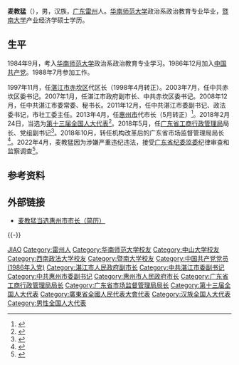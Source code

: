 '''麦教猛'''（{{bd|1966年|2月||catIdx=Mai麦}}），男，汉族，[[广东省|广东]][[雷州市|雷州]]人。[[华南师范大学|华南师范大学]]政治系政治教育专业毕业，[[暨南大学|暨南大学]]产业经济学硕士学历。

== 生平 ==
1984年9月，考入[[华南师范大学|华南师范大学]]政治系政治教育专业学习。1986年12月加入[[中国共产党|中国共产党]]。1988年7月参加工作。

1997年11月，任[[湛江市|湛江市]][[赤坎区|赤坎区]]代区长（1998年4月转正）。2003年7月，任中共赤坎区委书记。2007年1月，任湛江市政府副市长、中共赤坎区委书记。2008年12月，任中共湛江市委常委、秘书长。2011年12月，任中共湛江市委副书记、政法委书记，市社工委主任。2013年4月，任[[惠州市|惠州市]]代市长（5月转正）<ref name="简介">{{cite web|title=麦教猛当选惠州市市长|url=http://news.gdzjdaily.com.cn/zjxw/content/2013-05/19/content_1691066.htm|date=2013-05-19|publisher=湛江新闻网|archive-url=http://web.archive.org/web/20130609223220/http://news.gdzjdaily.com.cn/zjxw/content/2013-05/19/content_1691066.htm|archive-date=2013-06-09}}</ref>。2018年2月24日，当选为[[第十三届全国人大代表|第十三届全国人大代表]]<ref>{{Cite web|title=（受权发布）中华人民共和国第十三届全国人民代表大会代表名单|url=http://www.chinanews.com/gn/2018/02-25/8453959.shtml|accessdate=2021-02-13|date=2018-02-25|work=中新网}}</ref>。2018年5月，任[[广东省工商行政管理局|广东省工商行政管理局]]局长、党组副书记<ref>{{Cite web|title=麦教猛任广东省工商局局长 凌锋任党组书记(图 简历)|url=http://sn.people.com.cn/GB/n2/2018/0509/c378313-31555933.html|accessdate=2020-09-26|date=2018-05-09|work=人民网陕西频道}}</ref>。2018年10月，转任机构改革后的广东省市场监督管理局局长<ref>{{Cite web|title=骆文智任广东省市场监督管理局党组书记 麦教猛任局长(图 简历)|url=http://district.ce.cn/newarea/sddy/201810/30/t20181030_30659169.shtml|accessdate=2020-09-26|date=2018-10-30|work=中国经济网}}</ref>。2022年4月，麦教猛因为涉嫌严重违纪违法，接受[[中国共产党广东省纪律检查委员会|广东省纪委]][[广东省监察委员会|监委]]纪律审查和监察调查<ref>{{cite web|title=广东省市场监督管理局党组书记麦教猛接受审查调查(简历)|url=https://www.ccdi.gov.cn/yaowenn/202204/t20220413_185921.html|accessdate=2022-04-13|website=中央纪委国家监委网站}}</ref>。

== 参考资料 ==
{{reflist}}

== 外部链接 ==
* [https://web.archive.org/web/20151104213821/http://news.xinhuanet.com/local/2013-05/20/c_124735031.htm 麦教猛当选惠州市市长（简历）]

{{-}}
{{start box}}
{{s-gov|prc}}
{{s-new|reason=新设机构}}
{{s-title|[[广东省市场监督管理局|广东省市场监督管理局]]局长|2018年10月－2022年5月}}
{{s-after|[[刘光明|刘光明]]}}
{{s-before|[[凌锋_(1963年)|凌锋]]}}
{{s-title|[[广东省工商行政管理局|广东省工商行政管理局]]局长|2018年5月－2018年10月}}
{{s-none|机构撤销}}
{{s-before|[[陈奕威|陈奕威]]}}
{{s-title|[[惠州市人民政府|惠州市人民政府]]市长|2013年4月－2018年5月}}
{{s-after|[[刘吉_(1969年)|刘吉]]}}
{{end box}}

{{中共十九大以来的反腐败工作}}
{{Authority control}}

{{DEFAULTSORT:Mai麦}}
[[Category:麥姓|JIAO]]
[[Category:雷州人|Category:雷州人]]
[[Category:华南师范大学校友|Category:华南师范大学校友]]
[[Category:中山大学校友|Category:中山大学校友]]
[[Category:西南政法大学校友|Category:西南政法大学校友]]
[[Category:暨南大学校友|Category:暨南大学校友]]
[[Category:中国共产党党员_(1986年入党)|Category:中国共产党党员 (1986年入党)]]
[[Category:湛江市人民政府副市长|Category:湛江市人民政府副市长]]
[[Category:中共湛江市委副书记|Category:中共湛江市委副书记]]
[[Category:中共惠州市委副书记|Category:中共惠州市委副书记]]
[[Category:惠州市人民政府市长|Category:惠州市人民政府市长]]
[[Category:广东省工商行政管理局局长|Category:广东省工商行政管理局局长]]
[[Category:广东省市场监督管理局局长|Category:广东省市场监督管理局局长]]
[[Category:第十三届全国人大代表|Category:第十三届全国人大代表]]
[[Category:廣東省全國人民代表大會代表|Category:廣東省全國人民代表大會代表]]
[[Category:汉族全国人大代表|Category:汉族全国人大代表]]
[[Category:男性全国人大代表|Category:男性全国人大代表]]